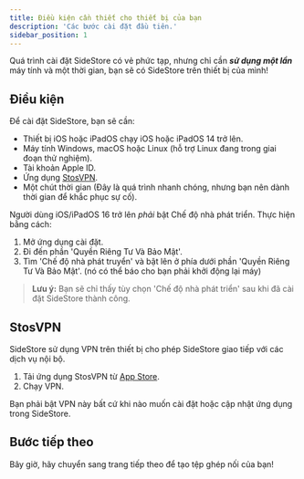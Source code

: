 ```yaml
---
title: Điều kiện cần thiết cho thiết bị của bạn
description: 'Các bước cài đặt đầu tiên.'
sidebar_position: 1
---
```


Quá trình cài đặt SideStore có vẻ phức tạp, nhưng chỉ cần ***sử dụng một lần*** máy tính và một thời gian, bạn sẽ có SideStore trên thiết bị của mình!

## Điều kiện

Để cài đặt SideStore, bạn sẽ cần:
- Thiết bị iOS hoặc iPadOS chạy iOS hoặc iPadOS 14 trở lên.
- Máy tính Windows, macOS hoặc Linux (hỗ trợ Linux đang trong giai đoạn thử nghiệm).
- Tài khoản Apple ID.
- Ứng dụng [StosVPN](https://apps.apple.com/us/app/stosvpn/id6744003051).
- Một chút thời gian (Đây là quá trình nhanh chóng, nhưng bạn nên dành thời gian để khắc phục sự cố).

Người dùng iOS/iPadOS 16 trở lên *phải* bật Chế độ nhà phát triển. Thực hiện bằng cách:
1. Mở ứng dụng cài đặt.
2. Đi đến phần 'Quyền Riêng Tư Và Bảo Mật'.
3. Tìm 'Chế độ nhà phát truyển' và bật lên ở phía dưới phần 'Quyền Riêng Tư Và Bảo Mật'. (nó có thể báo cho bạn phải khởi động lại máy)

> **Lưu ý:** Bạn sẽ chỉ thấy tùy chọn 'Chế độ nhà phát triển' sau khi đã cài đặt SideStore thành công.

## StosVPN

SideStore sử dụng VPN trên thiết bị cho phép SideStore giao tiếp với các dịch vụ nội bộ.

1. Tải ứng dụng StosVPN từ [App Store](https://apps.apple.com/us/app/stosvpn/id6744003051).
2. Chạy VPN.

Bạn phải bật VPN này bất cứ khi nào muốn cài đặt hoặc cập nhật ứng dụng trong SideStore.

## Bước tiếp theo

Bây giờ, hãy chuyển sang trang tiếp theo để tạo tệp ghép nối của bạn!
